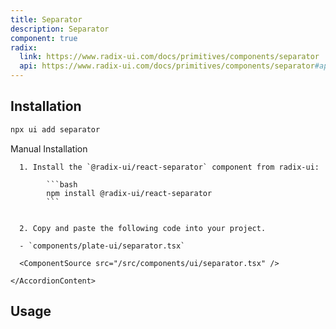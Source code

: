 ```yaml
---
title: Separator
description: Separator
component: true
radix:
  link: https://www.radix-ui.com/docs/primitives/components/separator
  api: https://www.radix-ui.com/docs/primitives/components/separator#api-reference
---
```


[//]: # (<ComponentExample src="/src/components/examples/PlaygroundDemo.tsx">)
[//]: # (  <PlaygroundDemo />)
[//]: # (</ComponentExample>)

## Installation

```bash
npx ui add separator
```

<Accordion type="single" collapsible>
  <AccordionItem value="manual-installation">
    <AccordionTrigger>Manual Installation</AccordionTrigger>
    <AccordionContent>

      1. Install the `@radix-ui/react-separator` component from radix-ui:

            ```bash
            npm install @radix-ui/react-separator
            ```


      2. Copy and paste the following code into your project.

      - `components/plate-ui/separator.tsx`

      <ComponentSource src="/src/components/ui/separator.tsx" />

    </AccordionContent>

  </AccordionItem>
</Accordion>

## Usage

```tsx
```

```tsx
```